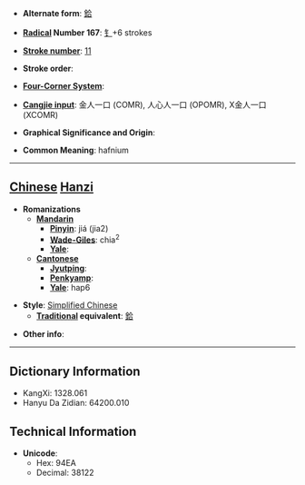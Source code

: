 * '''Alternate form''': [[鉿]]

* '''[[Wiktionary:Chinese radical index| Radical]] Number 167''': [[Wiktionary:Chinese radical index 钅|钅]]+6 strokes

* '''[[Wiktionary:Chinese total strokes index|Stroke number]]''': [[Wiktionary:Chinese total strokes index 11|11]]

* '''Stroke order''': 

* '''[[Wiktionary:Chinese four corner index|Four-Corner System]]''': 

* '''[[Wiktionary:Chinese Cangjie index|Cangjie input]]''': 金人一口 (COMR), 人心人一口 (OPOMR), X金人一口 (XCOMR)

* '''Graphical Significance and Origin''': 

* '''Common Meaning''': hafnium

----

== [[Chinese]] [[Hanzi]] ==

* '''Romanizations'''
** '''[[Mandarin]]'''
*** '''[[Pinyin]]''': jiá (jia2)
*** '''[[Wade-Giles]]''': chia<sup>2</sup>
*** '''[[Yale]]''': 
** '''[[Cantonese]]'''
*** '''[[Jyutping]]''':
*** '''[[Penkyamp]]''': 
*** '''[[Yale]]''': hap6

* '''Style''': [[Simplified Chinese]] 
** '''[[Traditional Chinese|Traditional]] equivalent''': [[鉿]]

* '''Other info''': 

----

== Dictionary Information ==

* KangXi: 1328.061
* Hanyu Da Zidian: 64200.010

== Technical Information ==

* '''Unicode''':
** Hex: 94EA
** Decimal: 38122